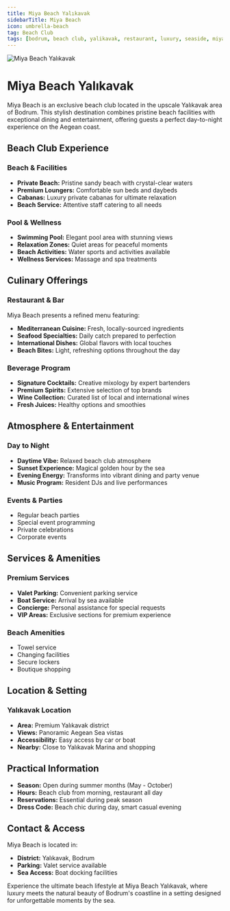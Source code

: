 ```yaml
---
title: Miya Beach Yalıkavak
sidebarTitle: Miya Beach
icon: umbrella-beach
tag: Beach Club
tags: [bodrum, beach club, yalikavak, restaurant, luxury, seaside, miya beach]
---
```


<img src="https://res.cloudinary.com/djzzikcey/image/upload/v1752962063/bodrum-transfer/miya-beach-yalikavak.webp" alt="Miya Beach Yalıkavak" className="rounded-lg mb-8" />

# Miya Beach Yalıkavak

Miya Beach is an exclusive beach club located in the upscale Yalıkavak area of Bodrum. This stylish destination combines pristine beach facilities with exceptional dining and entertainment, offering guests a perfect day-to-night experience on the Aegean coast.

## Beach Club Experience

### Beach & Facilities
- **Private Beach:** Pristine sandy beach with crystal-clear waters
- **Premium Loungers:** Comfortable sun beds and daybeds
- **Cabanas:** Luxury private cabanas for ultimate relaxation
- **Beach Service:** Attentive staff catering to all needs

### Pool & Wellness
- **Swimming Pool:** Elegant pool area with stunning views
- **Relaxation Zones:** Quiet areas for peaceful moments
- **Beach Activities:** Water sports and activities available
- **Wellness Services:** Massage and spa treatments

## Culinary Offerings

### Restaurant & Bar
Miya Beach presents a refined menu featuring:
- **Mediterranean Cuisine:** Fresh, locally-sourced ingredients
- **Seafood Specialties:** Daily catch prepared to perfection
- **International Dishes:** Global flavors with local touches
- **Beach Bites:** Light, refreshing options throughout the day

### Beverage Program
- **Signature Cocktails:** Creative mixology by expert bartenders
- **Premium Spirits:** Extensive selection of top brands
- **Wine Collection:** Curated list of local and international wines
- **Fresh Juices:** Healthy options and smoothies

## Atmosphere & Entertainment

### Day to Night
- **Daytime Vibe:** Relaxed beach club atmosphere
- **Sunset Experience:** Magical golden hour by the sea
- **Evening Energy:** Transforms into vibrant dining and party venue
- **Music Program:** Resident DJs and live performances

### Events & Parties
- Regular beach parties
- Special event programming
- Private celebrations
- Corporate events

## Services & Amenities

### Premium Services
- **Valet Parking:** Convenient parking service
- **Boat Service:** Arrival by sea available
- **Concierge:** Personal assistance for special requests
- **VIP Areas:** Exclusive sections for premium experience

### Beach Amenities
- Towel service
- Changing facilities
- Secure lockers
- Boutique shopping

## Location & Setting

### Yalıkavak Location
- **Area:** Premium Yalıkavak district
- **Views:** Panoramic Aegean Sea vistas
- **Accessibility:** Easy access by car or boat
- **Nearby:** Close to Yalıkavak Marina and shopping

## Practical Information

- **Season:** Open during summer months (May - October)
- **Hours:** Beach club from morning, restaurant all day
- **Reservations:** Essential during peak season
- **Dress Code:** Beach chic during day, smart casual evening

## Contact & Access

Miya Beach is located in:
- **District:** Yalıkavak, Bodrum
- **Parking:** Valet service available
- **Sea Access:** Boat docking facilities

Experience the ultimate beach lifestyle at Miya Beach Yalıkavak, where luxury meets the natural beauty of Bodrum's coastline in a setting designed for unforgettable moments by the sea.